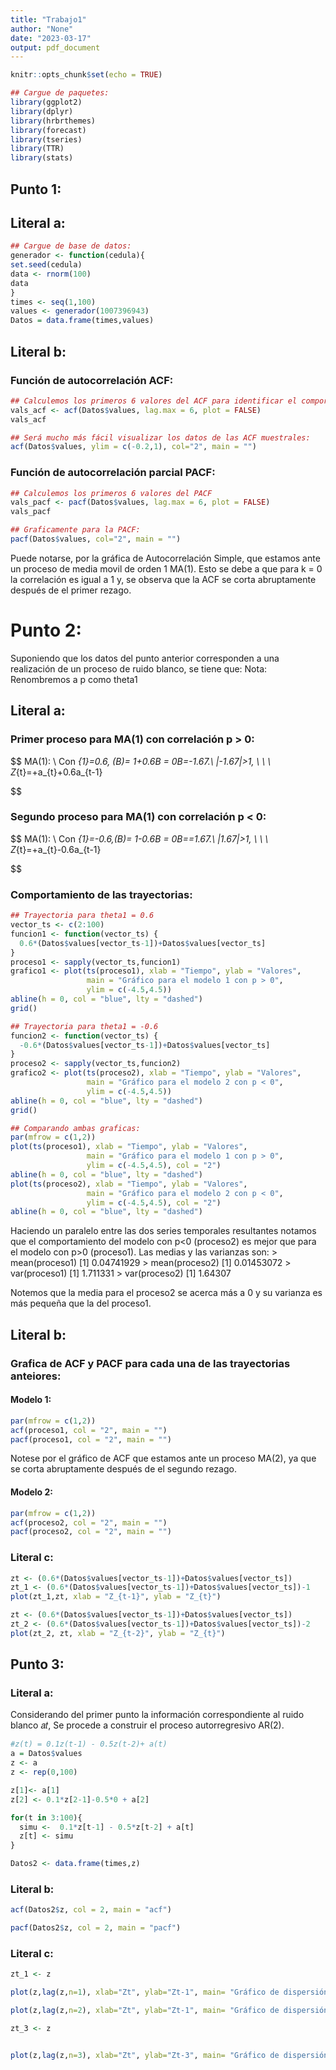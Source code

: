 ```yaml
---
title: "Trabajo1"
author: "None"
date: "2023-03-17"
output: pdf_document
---
```


```r
knitr::opts_chunk$set(echo = TRUE)
```


```r
## Cargue de paquetes:
library(ggplot2)
library(dplyr)
library(hrbrthemes)
library(forecast)
library(tseries)
library(TTR)
library(stats)
```

## Punto 1: 

## Literal a:

```r
## Cargue de base de datos: 
generador <- function(cedula){
set.seed(cedula)
data <- rnorm(100)
data
}
times <- seq(1,100)
values <- generador(1007396943)
Datos = data.frame(times,values)
```


## Literal b:

### Función de autocorrelación ACF:

```r
## Calculemos los primeros 6 valores del ACF para identificar el comportamiento:
vals_acf <- acf(Datos$values, lag.max = 6, plot = FALSE)
vals_acf
```



```r
## Será mucho más fácil visualizar los datos de las ACF muestrales:
acf(Datos$values, ylim = c(-0.2,1), col="2", main = "")
```

### Función de autocorrelación parcial PACF:

```r
## Calculemos los primeros 6 valores del PACF
vals_pacf <- pacf(Datos$values, lag.max = 6, plot = FALSE)
vals_pacf
```

```r
## Graficamente para la PACF:
pacf(Datos$values, col="2", main = "")
```

Puede notarse, por la gráfica de Autocorrelación Simple, que estamos ante un proceso
de media movil de orden 1 MA(1). Esto se debe a que para k = 0 la correlación es 
igual a 1 y, se observa que la ACF se corta abruptamente después de el
primer rezago. 


# Punto 2: 
Suponiendo que los datos del punto anterior corresponden a una realización
de un proceso de ruido blanco, se tiene que:
Nota: Renombremos a p como theta1

## Literal a:

### Primer proceso para MA(1) con correlación p > 0:


$$
MA(1): \\ 
Con\hspace{0.2cm} \theta_{1}=0.6,\hspace{0.1cm}\text{la raíz de } \theta(B)=
1+0.6B = 0\text{ es }B=-1.67.\\
\text{Notemos que }|-1.67|>1, \\
\text{Lo que indica que está por fuera del círculo unitario, por lo tanto es invertible.}\\
\text{Así la ecuación que especifica al modelo está dada por:}\\
Z_{t}=\mu+a_{t}+0.6a_{t-1}

$$

### Segundo proceso para MA(1) con correlación p < 0:

$$
MA(1): \\ 
Con\hspace{0.2cm} \theta_{1}=-0.6,\hspace{0.1cm}\text{la raíz de }\theta(B)=
1-0.6B = 0\text{ es }B=\frac{1}{0.6}=1.67.\\
\text{Notemos que }|1.67|>1, \\
\text{Lo que indica que está por fuera del círculo unitario, por lo tanto es invertible.}\\
\text{Así la ecuación que especifica al modelo está dada por:}\\
Z_{t}=\mu+a_{t}-0.6a_{t-1}

$$


### Comportamiento de las trayectorias:

```r
## Trayectoria para theta1 = 0.6
vector_ts <- c(2:100)
funcion1 <- function(vector_ts) {
  0.6*(Datos$values[vector_ts-1])+Datos$values[vector_ts]
}
proceso1 <- sapply(vector_ts,funcion1)
grafico1 <- plot(ts(proceso1), xlab = "Tiempo", ylab = "Valores",
                 main = "Gráfico para el modelo 1 con p > 0", 
                 ylim = c(-4.5,4.5))
abline(h = 0, col = "blue", lty = "dashed")
grid()
```



```r
## Trayectoria para theta1 = -0.6
funcion2 <- function(vector_ts) {
  -0.6*(Datos$values[vector_ts-1])+Datos$values[vector_ts]
}
proceso2 <- sapply(vector_ts,funcion2)
grafico2 <- plot(ts(proceso2), xlab = "Tiempo", ylab = "Valores",
                 main = "Gráfico para el modelo 2 con p < 0",
                 ylim = c(-4.5,4.5))
abline(h = 0, col = "blue", lty = "dashed")
grid()
```


```r
## Comparando ambas graficas: 
par(mfrow = c(1,2))
plot(ts(proceso1), xlab = "Tiempo", ylab = "Valores",
                 main = "Gráfico para el modelo 1 con p > 0", 
                 ylim = c(-4.5,4.5), col = "2")
abline(h = 0, col = "blue", lty = "dashed")
plot(ts(proceso2), xlab = "Tiempo", ylab = "Valores",
                 main = "Gráfico para el modelo 2 con p < 0",
                 ylim = c(-4.5,4.5), col = "2")
abline(h = 0, col = "blue", lty = "dashed")
```

Haciendo un paralelo entre las dos series temporales resultantes notamos que 
el comportamiento del modelo con p<0 (proceso2) es mejor que para el modelo con 
p>0 (proceso1). Las medias y las varianzas son: 
> mean(proceso1)
[1] 0.04741929
> mean(proceso2)
[1] 0.01453072
> var(proceso1)
[1] 1.711331
> var(proceso2)
[1] 1.64307

Notemos que la media para el proceso2 se acerca más a 0 y su varianza es más 
pequeña que la del proceso1. 


## Literal b:

### Grafica de ACF y PACF para cada una de las trayectorias anteiores: 


#### Modelo 1:


```r
par(mfrow = c(1,2))
acf(proceso1, col = "2", main = "")
pacf(proceso1, col = "2", main = "")
```

Notese por el gráfico de ACF que estamos ante un proceso MA(2), ya que se corta 
abruptamente después de el segundo rezago.



#### Modelo 2:

```r
par(mfrow = c(1,2))
acf(proceso2, col = "2", main = "")
pacf(proceso2, col = "2", main = "")
```


### Literal c: 

```r
zt <- (0.6*(Datos$values[vector_ts-1])+Datos$values[vector_ts])
zt_1 <- (0.6*(Datos$values[vector_ts-1])+Datos$values[vector_ts])-1
plot(zt_1,zt, xlab = "Z_{t-1}", ylab = "Z_{t}")
```



```r
zt <- (0.6*(Datos$values[vector_ts-1])+Datos$values[vector_ts])
zt_2 <- (0.6*(Datos$values[vector_ts-1])+Datos$values[vector_ts])-2
plot(zt_2, zt, xlab = "Z_{t-2}", ylab = "Z_{t}")
```

## Punto 3:

### Literal a:

Considerando del primer punto la información correspondiente al ruido blanco 
𝑎𝑡, Se procede a construir el proceso autorregresivo AR(2).


```r

#z(t) = 0.1z(t-1) - 0.5z(t-2)+ a(t)
a = Datos$values
z <- a
z <- rep(0,100)

z[1]<- a[1]
z[2] <- 0.1*z[2-1]-0.5*0 + a[2]

for(t in 3:100){
  simu <-  0.1*z[t-1] - 0.5*z[t-2] + a[t]
  z[t] <- simu
}

Datos2 <- data.frame(times,z)


```


### Literal b:

```r
acf(Datos2$z, col = 2, main = "acf")
```

```r
pacf(Datos2$z, col = 2, main = "pacf")
```




### Literal c:


```r
zt_1 <- z

plot(z,lag(z,n=1), xlab="Zt", ylab="Zt-1", main= "Gráfico de dispersión Zt vs Zt-1", col= "blue")
```

```r



plot(z,lag(z,n=2), xlab="Zt", ylab="Zt-1", main= "Gráfico de dispersión Zt vs Zt-2", col= "blue")

```

```r

zt_3 <- z


plot(z,lag(z,n=3), xlab="Zt", ylab="Zt-3", main= "Gráfico de dispersión Zt vs Zt-3", col= "blue")

```


